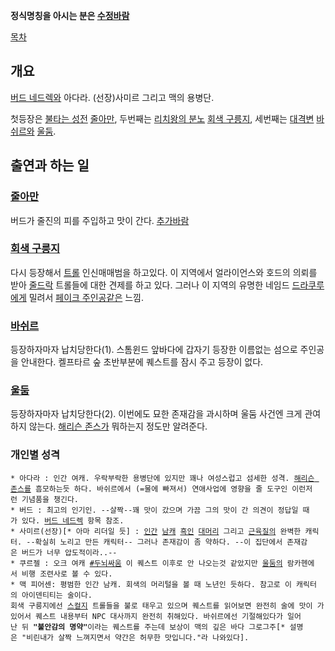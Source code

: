 '''정식명칭을 아시는 분은 [[수정바람]]'''

[[목차]]

== 개요 ==
[[버드 네드렉]]와 아다라. (선장)사미르 그리고 맥의 용병단.

첫등장은 [[불타는 성전]] [[줄아만]], 두번째는 [[리치왕의 분노]] [[회색 구릉지]], 세번째는 [[대격변]] [[바쉬르]]와 [[울둠]].

== 출연과 하는 일 ==
=== [[줄아만]] ===
버드가 줄진의 피를 주입하고 맛이 간다. [[추가바람]]

=== [[회색 구릉지]] ===
다시 등장해서 [[트롤]] 인신매매범을 하고있다. 이 지역에서 얼라이언스와 호드의 의뢰를 받아 [[줄드락]] 트롤들에 대한 견제를 하고 있다. 그러나 이 지역의 유명한 네임드 [[드라쿠루]]에게 밀려서 [[페이크 주인공]]같은 느낌.

=== [[바쉬르]] ===
등장하자마자 납치당한다(1). 스톰윈드 앞바다에 갑자기 등장한 이름없는 섬으로 주인공을 안내한다. 켈프타르 숲 초반부분에 퀘스트를 잠시 주고 등장이 없다.

=== [[울둠]] ===
등장하자마자 납치당한다(2). 이번에도 묘한 존재감을 과시하며 울둠 사건엔 크게 관여하지 않는다. [[해리슨 존스]]가 뭐하는지 정도만 알려준다.

=== 개인별 성격 ===
 * 아다라 : 인간 여캐. 우락부락한 용병단에 있지만 꽤나 여성스럽고 섬세한 성격. [[해리슨 존스]]를 흠모하는듯 하다. 바쉬르에서 (=물에 빠져서) 연애사업에 영향을 줄 도구인 이런저런 기념품을 챙긴다.
 * 버드 : 최고의 인기인. --살짝--꽤 맛이 갔으며 가끔 그의 맛이 간 의견이 정답일 때가 있다. [[버드 네드렉]] 항목 참조.
 * 사미르(선장)[* 아마 리더일 듯] : [[인간]] [[남캐]] [[흑인]] [[대머리]] 그리고 [[근육]]질의 완벽한 캐릭터. --확실히 노리고 만든 캐릭터-- 그러나 존재감이 좀 약하다. --이 집단에서 존재감은 버드가 너무 압도적이라..--
 * 쿠르젤 : 오크 여캐 [http://wow.inven.co.kr/dataninfo2/chainquest/detail.php?code=131292 #두뇌싸움] 이 퀘스트 이후로 안 나오는것 같았지만 [[울둠]]의 람카헨에서 비행 조련사로 볼 수 있다.
 * 맥 피어센: 평범한 인간 남캐. 회색의 머리털을 볼 때 노년인 듯하다. 참고로 이 캐릭터의 아이덴티티는 술이다.
 회색 구릉지에선 [[스컬지]] 트롤들을 불로 태우고 있으며 퀘스트를 읽어보면 완전히 술에 맛이 가있어서 퀘스트 내용부터 NPC 대사까지 완전히 취해있다. 바쉬르에선 기절해있다가 일어난 뒤 '''"불안감의 명약"'''이라는 퀘스트를 주는데 보상이 맥의 깊은 바다 그로그주[* 설명은 "비린내가 살짝 느껴지면서 약간은 허무한 맛입니다."라 나와있다]. 
